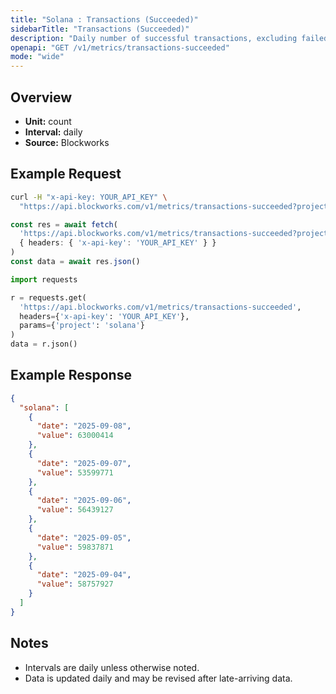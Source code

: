 ```yaml
---
title: "Solana : Transactions (Succeeded)"
sidebarTitle: "Transactions (Succeeded)"
description: "Daily number of successful transactions, excluding failed transactions."
openapi: "GET /v1/metrics/transactions-succeeded"
mode: "wide"
---
```


## Overview

- **Unit:** count
- **Interval:** daily
- **Source:** Blockworks

## Example Request

<CodeGroup>

```bash cURL
curl -H "x-api-key: YOUR_API_KEY" \
  "https://api.blockworks.com/v1/metrics/transactions-succeeded?project=solana"
```

```typescript TypeScript
const res = await fetch(
  'https://api.blockworks.com/v1/metrics/transactions-succeeded?project=solana',
  { headers: { 'x-api-key': 'YOUR_API_KEY' } }
)
const data = await res.json()
```

```python Python
import requests

r = requests.get(
  'https://api.blockworks.com/v1/metrics/transactions-succeeded',
  headers={'x-api-key': 'YOUR_API_KEY'},
  params={'project': 'solana'}
)
data = r.json()
```

</CodeGroup>

## Example Response

```json
{
  "solana": [
    {
      "date": "2025-09-08",
      "value": 63000414
    },
    {
      "date": "2025-09-07",
      "value": 53599771
    },
    {
      "date": "2025-09-06",
      "value": 56439127
    },
    {
      "date": "2025-09-05",
      "value": 59837871
    },
    {
      "date": "2025-09-04",
      "value": 58757927
    }
  ]
}
```

## Notes
- Intervals are daily unless otherwise noted.
- Data is updated daily and may be revised after late-arriving data.
